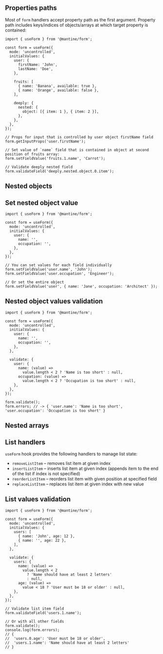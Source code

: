 

## Properties paths

Most of `form` handlers accept property path as the first argument.
Property path includes keys/indices of objects/arrays at which target property is contained:

```tsx
import { useForm } from '@mantine/form';

const form = useForm({
  mode: 'uncontrolled',
  initialValues: {
    user: {
      firstName: 'John',
      lastName: 'Doe',
    },

    fruits: [
      { name: 'Banana', available: true },
      { name: 'Orange', available: false },
    ],

    deeply: {
      nested: {
        object: [{ item: 1 }, { item: 2 }],
      },
    },
  },
});

// Props for input that is controlled by user object firstName field
form.getInputProps('user.firstName');

// Set value of `name` field that is contained in object at second position of fruits array:
form.setFieldValue('fruits.1.name', 'Carrot');

// Validate deeply nested field
form.validateField('deeply.nested.object.0.item');
```

## Nested objects

<Demo data={FormDemos.nested} />

## Set nested object value

```tsx
import { useForm } from '@mantine/form';

const form = useForm({
  mode: 'uncontrolled',
  initialValues: {
    user: {
      name: '',
      occupation: '',
    },
  },
});

// You can set values for each field individually
form.setFieldValue('user.name', 'John');
form.setFieldValue('user.occupation', 'Engineer');

// Or set the entire object
form.setFieldValue('user', { name: 'Jane', occupation: 'Architect' });
```

## Nested object values validation

```tsx
import { useForm } from '@mantine/form';

const form = useForm({
  mode: 'uncontrolled',
  initialValues: {
    user: {
      name: '',
      occupation: '',
    },
  },

  validate: {
    user: {
      name: (value) =>
        value.length < 2 ? 'Name is too short' : null,
      occupation: (value) =>
        value.length < 2 ? 'Occupation is too short' : null,
    },
  },
});

form.validate();
form.errors; // -> { 'user.name': 'Name is too short', 'user.occupation': 'Occupation is too short' }
```

## Nested arrays

<Demo data={FormDemos.lists} />

## List handlers

`useForm` hook provides the following handlers to manage list state:

- `removeListItem` – removes list item at given index
- `insertListItem` – inserts list item at given index (appends item to the end of the list if index is not specified)
- `reorderListItem` – reorders list item with given position at specified field
- `replaceListItem` – replaces list item at given index with new value

## List values validation

```tsx
import { useForm } from '@mantine/form';

const form = useForm({
  mode: 'uncontrolled',
  initialValues: {
    users: [
      { name: 'John', age: 12 },
      { name: '', age: 22 },
    ],
  },

  validate: {
    users: {
      name: (value) =>
        value.length < 2
          ? 'Name should have at least 2 letters'
          : null,
      age: (value) =>
        value < 18 ? 'User must be 18 or older' : null,
    },
  },
});

// Validate list item field
form.validateField('users.1.name');

// Or with all other fields
form.validate();
console.log(form.errors);
// {
//  'users.0.age': 'User must be 18 or older',
//  'users.1.name': 'Name should have at least 2 letters'
// }
```
